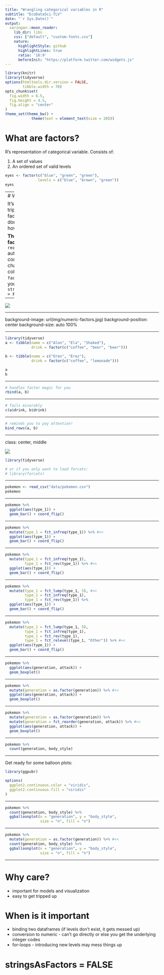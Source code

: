 ```yaml
---
title: "Wrangling categorical variables in R"
subtitle: "EcoDataSci-TLV"
date: "`r Sys.Date()`"
output:
  xaringan::moon_reader:
    lib_dir: libs
    css: ["default", "custom-fonts.css"]
    nature:
      highlightStyle: github
      highlightLines: true
      ratio: '16:9'
      beforeInit: "https://platform.twitter.com/widgets.js"
---
```


```r
library(knitr)
library(tidyverse)
options(htmltools.dir.version = FALSE,
        tibble.width = 70)
opts_chunk$set(
  fig.width = 6.5,
  fig.height = 4.5,
  fig.align = "center"
)
theme_set(theme_bw() +
            theme(text = element_text(size = 20))) 
```

# What are factors?

R's representation of categorical variable. Consists of:

1. A set of values
2. An ordered set of valid levels

```r
eyes <- factor(c("blue", "green", "green"),
               levels = c("blue", "brown", "green"))
eyes
```

---
# Why care?

It's easy to get tripped up by factors if you don't understand how they work

**The "stealth factor":** `read.csv()` automatically converts all character columns to `factor` unless you specify `stringsAsFactors = FALSE`

---

[![](https://pbs.twimg.com/media/CL5lKZUUYAAWSR7.jpg)](https://twitter.com/JennyBryan/status/630052228624068609)

---

background-image: url(img/numeric-factors.jpg)
background-position: center
background-size: auto 100% 

---

```r
library(tidyverse)
a <- tibble(name = c("Alon", "Ela", "Shaked"),
            drink = factor(c("coffee", "beer", "beer")))

b <- tibble(name = c("Oren", "Erez"),
            drink = factor(c("coffee", "lemonade")))
```

```r
a
b
```

---

```r
# handles factor magic for you
rbind(a, b)
```

---

```r
# fails miserably
c(a$drink, b$drink)
```

---

```r
# reminds you to pay attention!
bind_rows(a, b)
```

---

class: center, middle

![](https://github.com/tidyverse/forcats/blob/master/man/figures/logo.png?raw=true)

```r
library(tidyverse)

# or if you only want to load forcats:
# library(forcats)
```

---

```r
pokemon <- read_csv("data/pokemon.csv")
pokemon
```

---

```r
pokemon %>%
  ggplot(aes(type_1)) +
  geom_bar() + coord_flip()
```

---

```r
pokemon %>%
  mutate(type_1 = fct_infreq(type_1)) %>% #<<
  ggplot(aes(type_1)) +
  geom_bar() + coord_flip()
```

---

```r
pokemon %>%
  mutate(type_1 = fct_infreq(type_1),
         type_1 = fct_rev(type_1)) %>% #<<
  ggplot(aes(type_1)) +
  geom_bar() + coord_flip()
```

---

```r
pokemon %>%
  mutate(type_1 = fct_lump(type_1, 5), #<<
         type_1 = fct_infreq(type_1),
         type_1 = fct_rev(type_1)) %>% 
  ggplot(aes(type_1)) +
  geom_bar() + coord_flip()
```
---

```r
pokemon %>%
  mutate(type_1 = fct_lump(type_1, 5), 
         type_1 = fct_infreq(type_1),
         type_1 = fct_rev(type_1),
         type_1 = fct_relevel(type_1, "Other")) %>% #<<
  ggplot(aes(type_1)) +
  geom_bar() + coord_flip()
```

---

```r
pokemon %>%
  ggplot(aes(generation, attack)) +
  geom_boxplot()
```

---

```r
pokemon %>%
  mutate(generation = as.factor(generation)) %>% #<<
  ggplot(aes(generation, attack)) +
  geom_boxplot()
```

---

```r
pokemon %>%
  mutate(generation = as.factor(generation)) %>%
  mutate(generation = fct_reorder(generation, attack)) %>% #<<
  ggplot(aes(generation, attack)) +
  geom_boxplot()
```

---

```r
pokemon %>%
  count(generation, body_style)
```

---

Get ready for some balloon plots:

```r
library(ggpubr)

options(
  ggplot2.continuous.color = "viridis",
  ggplot2.continuous.fill = "viridis"
)
```

---

```r
pokemon %>%
  count(generation, body_style) %>%
  ggballoonplot(x = "generation", y = "body_style",
                size = "n", fill = "n") 
```

---

```r
pokemon %>%
  mutate(generation = as.factor(generation)) %>% #<<
  count(generation, body_style) %>%
  ggballoonplot(x = "generation", y = "body_style",
                size = "n", fill = "n")
```

---
# Why care?

- important for models and visualization
- easy to get tripped up

# When is it important 

- binding two dataframes (if levels don't exist, it gets messed up)
- conversion to numeric - can't go directly or else you get the underlying integer codes
- for-loops - introducing new levels may mess things up

# stringsAsFactors = FALSE
